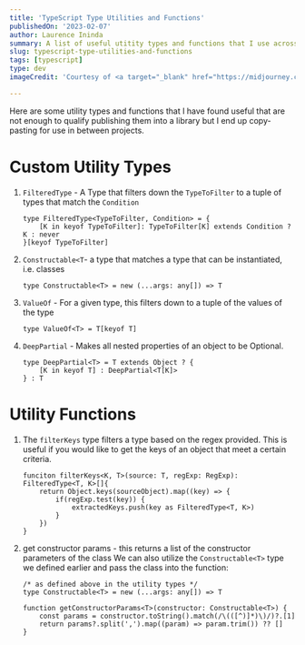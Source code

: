 ```yaml
---
title: 'TypeScript Type Utilities and Functions'
publishedOn: '2023-02-07'
author: Laurence Ininda
summary: A list of useful utitity types and functions that I use across various projects.
slug: typescript-type-utilities-and-functions
tags: [typescript]
type: dev
imageCredit: 'Courtesy of <a target="_blank" href="https://midjourney.com">Midjourney.com</a>'

---
```


Here are some utility types and functions that I have found useful that are not enough to qualify publishing them into a library but I end up copy-pasting for use in between projects.

# Custom Utility Types

1. `FilteredType` - A Type that filters down the `TypeToFilter` to a tuple of types that match the `Condition`

    ```tsx
    type FilteredType<TypeToFilter, Condition> = {
    	[K in keyof TypeToFilter]: TypeToFilter[K] extends Condition ? K : never
    }[keyof TypeToFilter]
    ```

2. `Constructable<T`- a type that matches a type that can be instantiated, i.e. classes

    ```tsx
    type Constructable<T> = new (...args: any[]) => T
    ```

3. `ValueOf` - For a given type, this filters down to a tuple of the values of the type

    ```tsx
    type ValueOf<T> = T[keyof T]
    ```

4. `DeepPartial` - Makes all nested properties of an object to be Optional.

    ```tsx
    type DeepPartial<T> = T extends Object ? {
        [K in keyof T] : DeepPartial<T[K]>
    } : T
    ```


# Utility Functions

1. The `filterKeys` type filters a type based on the regex provided. This is useful if you would like to get the keys of an object that meet a certain criteria.

    ```tsx
    funciton filterKeys<K, T>(source: T, regExp: RegExp): FilteredType<T, K>[]{
    	return Object.keys(sourceObject).map((key) => {
    		if(regExp.test(key)) {
    			extractedKeys.push(key as FilteredType<T, K>)
    		}
    	})
    }
    ```

2. get constructor params - this returns a list of the constructor parameters of the class
We can also utilize the `Constructable<T>` type we defined earlier and pass the class into the function:

    ```tsx
    /* as defined above in the utility types */
    type Constructable<T> = new (...args: any[]) => T

    function getConstructorParams<T>(constructor: Constructable<T>) {
        const params = constructor.toString().match(/\(([^)]*)\)/)?.[1]
        return params?.split(',').map((param) => param.trim()) ?? []
    }
    ```
